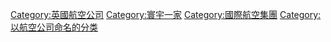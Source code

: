 {{catmore|英國航空}}
{{Commonscat|British Airways}}

[[Category:英國航空公司|Category:英國航空公司]]
[[Category:寰宇一家|Category:寰宇一家]]
[[Category:國際航空集團|Category:國際航空集團]]
[[Category:以航空公司命名的分类|Category:以航空公司命名的分类]]
